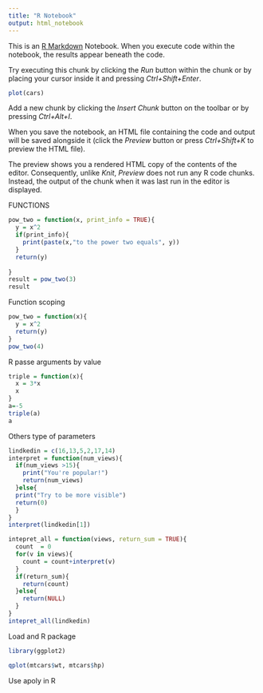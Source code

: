 ```yaml
---
title: "R Notebook"
output: html_notebook
---
```


This is an [R Markdown](http://rmarkdown.rstudio.com) Notebook. When you execute code within the notebook, the results appear beneath the code. 

Try executing this chunk by clicking the *Run* button within the chunk or by placing your cursor inside it and pressing *Ctrl+Shift+Enter*. 

```r
plot(cars)
```

Add a new chunk by clicking the *Insert Chunk* button on the toolbar or by pressing *Ctrl+Alt+I*.

When you save the notebook, an HTML file containing the code and output will be saved alongside it (click the *Preview* button or press *Ctrl+Shift+K* to preview the HTML file).

The preview shows you a rendered HTML copy of the contents of the editor. Consequently, unlike *Knit*, *Preview* does not run any R code chunks. Instead, the output of the chunk when it was last run in the editor is displayed.

FUNCTIONS
```r
pow_two = function(x, print_info = TRUE){
  y = x^2
  if(print_info){
    print(paste(x,"to the power two equals", y))
  }
  return(y)
  
}
result = pow_two(3)
result
```

Function scoping
```r
pow_two = function(x){
  y = x^2
  return(y) 
}
pow_two(4)
```
R passe arguments by value
```r
triple = function(x){
  x = 3*x
  x
}
a=-5
triple(a)
a
```
Others type of parameters

```r
lindkedin = c(16,13,5,2,17,14)
interpret = function(num_views){
  if(num_views >15){
    print("You're popular!")
    return(num_views)
  }else{
  print("Try to be more visible")
  return(0)
  }
}
interpret(lindkedin[1])

intepret_all = function(views, return_sum = TRUE){
  count  = 0 
  for(v in views){
    count = count+interpret(v)
  }
  if(return_sum){
    return(count)
  }else{
    return(NULL)
  }
}
intepret_all(lindkedin)
```


Load and R package

```r
library(ggplot2)

qplot(mtcars$wt, mtcars$hp)
```

Use apoly in R


```r

```


































































